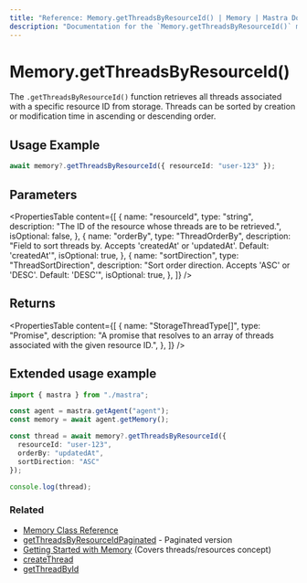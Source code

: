 ```yaml
---
title: "Reference: Memory.getThreadsByResourceId() | Memory | Mastra Docs"
description: "Documentation for the `Memory.getThreadsByResourceId()` method in Mastra, which retrieves all threads that belong to a specific resource."
---
```


# Memory.getThreadsByResourceId()

The `.getThreadsByResourceId()` function retrieves all threads associated with a specific resource ID from storage. Threads can be sorted by creation or modification time in ascending or descending order.

## Usage Example

```typescript
await memory?.getThreadsByResourceId({ resourceId: "user-123" });
```

## Parameters

<PropertiesTable
  content={[
    {
      name: "resourceId",
      type: "string",
      description: "The ID of the resource whose threads are to be retrieved.",
      isOptional: false,
    },
    {
      name: "orderBy",
      type: "ThreadOrderBy",
      description: "Field to sort threads by. Accepts 'createdAt' or 'updatedAt'. Default: 'createdAt'",
      isOptional: true,
    },
    {
      name: "sortDirection",
      type: "ThreadSortDirection",
      description: "Sort order direction. Accepts 'ASC' or 'DESC'. Default: 'DESC'",
      isOptional: true,
    },
  ]}
/>


## Returns

<PropertiesTable
  content={[
    {
      name: "StorageThreadType[]",
      type: "Promise",
      description:
        "A promise that resolves to an array of threads associated with the given resource ID.",
    },
  ]}
/>

## Extended usage example

```typescript filename="src/test-memory.ts" showLineNumbers copy
import { mastra } from "./mastra";

const agent = mastra.getAgent("agent");
const memory = await agent.getMemory();

const thread = await memory?.getThreadsByResourceId({
  resourceId: "user-123",
  orderBy: "updatedAt",
  sortDirection: "ASC"
});

console.log(thread);
```

### Related

- [Memory Class Reference](/reference/memory/Memory.mdx)
- [getThreadsByResourceIdPaginated](/reference/memory/getThreadsByResourceIdPaginated.mdx) - Paginated version
- [Getting Started with Memory](/memory/overview.mdx) (Covers threads/resources concept)
- [createThread](/reference/memory/createThread.mdx)
- [getThreadById](/reference/memory/getThreadById.mdx)
